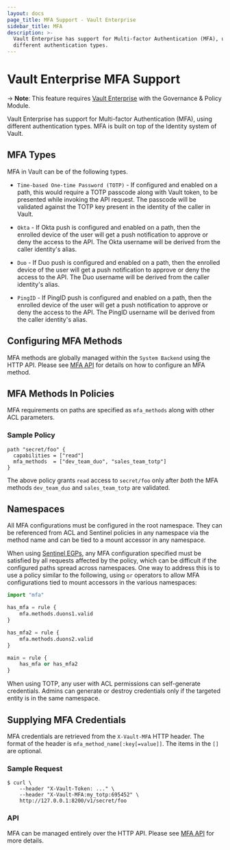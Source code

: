 ```yaml
---
layout: docs
page_title: MFA Support - Vault Enterprise
sidebar_title: MFA
description: >-
  Vault Enterprise has support for Multi-factor Authentication (MFA), using
  different authentication types.
---
```


# Vault Enterprise MFA Support

-> **Note**: This feature requires [Vault Enterprise](https://www.hashicorp.com/products/vault/)
with the Governance & Policy Module.

Vault Enterprise has support for Multi-factor Authentication (MFA), using
different authentication types. MFA is built on top of the Identity system of
Vault.

## MFA Types

MFA in Vault can be of the following types.

- `Time-based One-time Password (TOTP)` - If configured and enabled on a path,
  this would require a TOTP passcode along with Vault token, to be presented
  while invoking the API request. The passcode will be validated against the
  TOTP key present in the identity of the caller in Vault.

- `Okta` - If Okta push is configured and enabled on a path, then the enrolled
  device of the user will get a push notification to approve or deny the access
  to the API. The Okta username will be derived from the caller identity's
  alias.

- `Duo` - If Duo push is configured and enabled on a path, then the enrolled
  device of the user will get a push notification to approve or deny the access
  to the API. The Duo username will be derived from the caller identity's
  alias.

- `PingID` - If PingID push is configured and enabled on a path, then the
  enrolled device of the user will get a push notification to approve or deny
  the access to the API. The PingID username will be derived from the caller
  identity's alias.

## Configuring MFA Methods

MFA methods are globally managed within the `System Backend` using the HTTP API.
Please see [MFA API](/api/system/mfa) for details on how to configure an MFA
method.

## MFA Methods In Policies

MFA requirements on paths are specified as `mfa_methods` along with other ACL
parameters.

### Sample Policy

```hcl
path "secret/foo" {
  capabilities = ["read"]
  mfa_methods  = ["dev_team_duo", "sales_team_totp"]
}
```

The above policy grants `read` access to `secret/foo` only after _both_ the MFA
methods `dev_team_duo` and `sales_team_totp` are validated.

## Namespaces

All MFA configurations must be configured in the root namespace. They can be
referenced from ACL and Sentinel policies in any namespace via the method name
and can be tied to a mount accessor in any namespace.

When using [Sentinel
EGPs](/docs/enterprise/sentinel#endpoint-governing-policies-egps),
any MFA configuration specified must be satisfied by all requests affected by
the policy, which can be difficult if the configured paths spread across
namespaces. One way to address this is to use a policy similar to the
following, using `or` operators to allow MFA configurations tied to mount
accessors in the various namespaces:

```python
import "mfa"

has_mfa = rule {
    mfa.methods.duons1.valid
}

has_mfa2 = rule {
    mfa.methods.duons2.valid
}

main = rule {
    has_mfa or has_mfa2
}
```

When using TOTP, any user with ACL permissions can self-generate credentials.
Admins can generate or destroy credentials only if the targeted entity is in
the same namespace.

## Supplying MFA Credentials

MFA credentials are retrieved from the `X-Vault-MFA` HTTP header. The format of
the header is `mfa_method_name[:key[=value]]`. The items in the `[]` are
optional.

### Sample Request

```
$ curl \
    --header "X-Vault-Token: ..." \
    --header "X-Vault-MFA:my_totp:695452" \
    http://127.0.0.1:8200/v1/secret/foo
```

### API

MFA can be managed entirely over the HTTP API. Please see [MFA API](/api/system/mfa) for more details.
